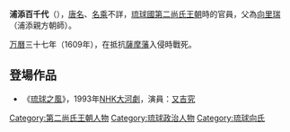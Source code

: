 {{Unreferenced|time=2021-11-14T23:45:24+00:00}}
'''浦添百千代'''（{{bd|？||1609年}}），[[唐名|唐名]]、[[名乘|名乘]]不詳，[[琉球國|琉球國]][[第二尚氏王朝|第二尚氏王朝]]時的官員，父為[[向里瑞|向里瑞]]（浦添親方朝師）。

[[万曆|万曆]]三十七年（1609年），在抵抗[[薩摩藩|薩摩藩]]入侵時戰死。

== 登場作品 ==
*《[[琉球之風|琉球之風]]》，1993年[[NHK大河劇|NHK大河劇]]，演員：[[又吉究|又吉究]]

[[Category:第二尚氏王朝人物|Category:第二尚氏王朝人物]]
[[Category:琉球政治人物|Category:琉球政治人物]]
[[Category:琉球向氏|Category:琉球向氏]]